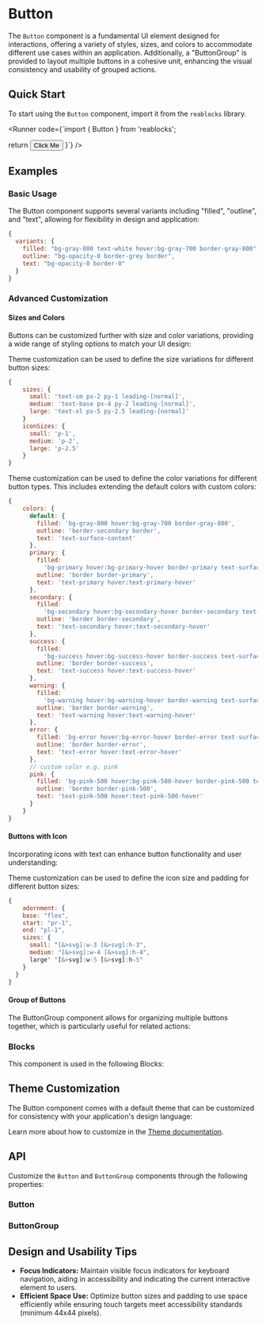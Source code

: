 

# Button
The `Button` component is a fundamental UI element designed for interactions, offering a variety of styles, sizes, and colors to accommodate different use cases within an application.
Additionally, a "ButtonGroup" is provided to layout multiple buttons in a cohesive unit, enhancing the visual consistency and usability of grouped actions.

## Quick Start
To start using the `Button` component, import it from the `reablocks` library.

<Runner code={`import { Button } from 'reablocks';

  return <Button>Click Me</Button>
}`}
/>

## Examples
### Basic Usage
The Button component supports several variants including "filled", "outline", and 
"text", allowing for flexibility in design and application:

<StoryRenderer path="components/Button.story.tsx" name="Variants" storybookKey="components-elements-button--variants" />

```javascript
{
  variants: {
    filled: "bg-gray-800 text-white hover:bg-gray-700 border-gray-800",
    outline: "bg-opacity-0 border-grey border",
    text: "bg-opacity-0 border-0"
  }
}
```

### Advanced Customization
#### Sizes and Colors
Buttons can be customized further with size and color variations, providing a wide range of 
styling options to match your UI design:

<StoryRenderer path="components/Button.story.tsx" name="Sizes" storybookKey="components-elements-button--sizes" />

Theme customization can be used to define the size variations for different button sizes:

```javascript
{
    sizes: {
      small: 'text-sm px-2 py-1 leading-[normal]',
      medium: 'text-base px-4 py-2 leading-[normal]',
      large: 'text-xl px-5 py-2.5 leading-[normal]'
    }
    iconSizes: {
      small: 'p-1',
      medium: 'p-2',
      large: 'p-2.5'
    }
}
```

<StoryRenderer path="components/Button.story.tsx" name="Colors" storybookKey="components-elements-button--colors" />

Theme customization can be used to define the color variations for different button types. This includes extending the default colors with custom colors:

```javascript
{
    colors: {
      default: {
        filled: 'bg-gray-800 hover:bg-gray-700 border-gray-800',
        outline: 'border-secondary border',
        text: 'text-surface-content'
      },
      primary: {
        filled:
          'bg-primary hover:bg-primary-hover border-primary text-surface-content',
        outline: 'border border-primary',
        text: 'text-primary hover:text-primary-hover'
      },
      secondary: {
        filled:
          'bg-secondary hover:bg-secondary-hover border-secondary text-surface-content',
        outline: 'border border-secondary',
        text: 'text-secondary hover:text-secondary-hover'
      },
      success: {
        filled:
          'bg-success hover:bg-success-hover border-success text-surface-content',
        outline: 'border border-success',
        text: 'text-success hover:text-success-hover'
      },
      warning: {
        filled:
          'bg-warning hover:bg-warning-hover border-warning text-surface-content',
        outline: 'border border-warning',
        text: 'text-warning hover:text-warning-hover'
      },
      error: {
        filled: 'bg-error hover:bg-error-hover border-error text-surface-content',
        outline: 'border border-error',
        text: 'text-error hover:text-error-hover'
      },
      // custom color e.g. pink
      pink: {
        filled: 'bg-pink-500 hover:bg-pink-500-hover border-pink-500 text-surface-content',
        outline: 'border border-pink-500',
        text: 'text-pink-500 hover:text-pink-500-hover'
      }
    }
}
```

#### Buttons with Icon
Incorporating icons with text can enhance button functionality and user understanding:

<StoryRenderer path="components/Button.story.tsx" name="WithIcon" storybookKey="components-elements-button--with-icon" />

Theme customization can be used to define the icon size and padding for different button sizes:

```javascript
{
    adornment: {
    base: "flex",
    start: "pr-1",
    end: "pl-1",
    sizes: {
      small: "[&>svg]:w-3 [&>svg]:h-3",
      medium: "[&>svg]:w-4 [&>svg]:h-4",
      large" "[&>svg]:w-5 [&>svg]:h-5"
    }
  }
}
```

#### Group of Buttons
The ButtonGroup component allows for organizing multiple buttons together, which is particularly useful for related actions:
<StoryRenderer path="components/ButtonGroup.story.tsx" name="Colors" storybookKey="components-elements-button-group--colors" />

### Blocks
This component is used in the following Blocks:

<Cards>
  <Cards.Card title="Forgot Password" href="/blocks/authentication/forgot-password" />
  <Cards.Card title="Login" href="/blocks/authentication/login" />
  <Cards.Card title="MFA" href="/blocks/authentication/mfa" />
  <Cards.Card title="Register" href="/blocks/authentication/register" />
  <Cards.Card title="Not Found" href="/blocks/foundation/not-found" />
  <Cards.Card title="Contact" href="/blocks/foundation/contact" />
  <Cards.Card title="Billing" href="/blocks/administration/billing" />
  <Cards.Card title="Pricing" href="/blocks/administration/pricing" />
  <Cards.Card title="Team" href="/blocks/administration/team" />
</Cards>

## Theme Customization
The Button component comes with a default theme that can be customized for consistency with your application's design language:

<ThemeRender name="button" />

Learn more about how to customize in the [Theme documentation](/docs/theme/getting-started).

## API
Customize the `Button` and `ButtonGroup` components through the following properties:
### Button
<PropsTable name="Button" />

### ButtonGroup
<PropsTable name="ButtonGroup" />

## Design and Usability Tips

- **Focus Indicators:** Maintain visible focus indicators for keyboard navigation, aiding in accessibility and indicating the current interactive element to users.
- **Efficient Space Use:** Optimize button sizes and padding to use space efficiently while ensuring touch targets meet accessibility standards (minimum 44x44 pixels).

